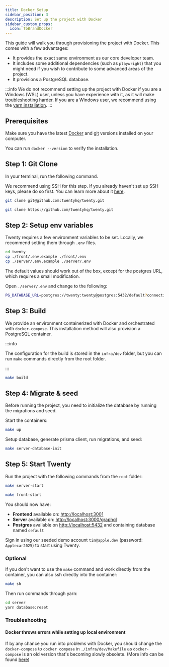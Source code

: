 ```yaml
---
title: Docker Setup
sidebar_position: 3
description: Set up the project with Docker
sidebar_custom_props:
  icon: TbBrandDocker
---
```



This guide will walk you through provisioning the project with Docker. This comes with a few advantages:
- It provides the exact same environment as our core developer team.
- It includes some additional dependencies (such as `playwright`) that you might need if you wish to contribute to some advanced areas of the project.
- It provisions a PostgreSQL database.

:::info
We do not recommend setting up the project with Docker if you are a Windows (WSL) user, unless you have experience with it, as it will make troubleshooting harder.
If you are a Windows user, we recommend using the [yarn installation](/contributor/local-setup/yarn-setup).
:::

## Prerequisites

Make sure you have the latest [Docker](https://docs.docker.com/get-docker/) and [git](https://git-scm.com/book/en/v2/Getting-Started-Installing-Git) versions installed on your computer.

You can run `docker --version` to verify the installation.

## Step 1: Git Clone

In your terminal, run the following command. 

We recommend using SSH for this step. If you already haven't set up SSH keys, please do so first. You can learn more about it [here](https://docs.github.com/en/authentication/connecting-to-github-with-ssh/about-ssh). 

<Tabs>
<TabItem value="ssh" label="SSH (Recommended)" default>

```bash
git clone git@github.com:twentyhq/twenty.git
```
</TabItem>
<TabItem value="https" label="HTTPS" >

```bash
git clone https://github.com/twentyhq/twenty.git
```

</TabItem>
</Tabs>

## Step 2: Setup env variables

Twenty requires a few environment variables to be set. Locally, we recommend setting them through `.env` files.

```bash
cd twenty
cp ./front/.env.example ./front/.env
cp ./server/.env.example ./server/.env 
```

The default values should work out of the box, except for the postgres URL, which requires a small modification.

Open `./server/.env` and change to the following:

```bash
PG_DATABASE_URL=postgres://twenty:twenty@postgres:5432/default?connection_limit=1
```


## Step 3: Build

We provide an environment containerized with Docker and orchestrated with `docker-compose`.
This installation method will also provision a PostgreSQL container.

:::info

The configuration for the build is stored in the `infra/dev` folder, but you can run `make` commands directly from the root folder.

:::

```bash
make build
```

## Step 4: Migrate & seed

Before running the project, you need to initialize the database by running the migrations and seed.

Start the containers:
```bash
make up
```

Setup database, generate prisma client, run migrations, and seed:
```bash
make server-database-init
```

## Step 5: Start Twenty

Run the project with the following commands from the `root` folder:

```bash
make server-start
```

```bash
make front-start
```

You should now have:
- **Frontend** available on: [http://localhost:3001](http://localhost:3001)
- **Server** available on: [http://localhost:3000/graphql](http://localhost:3000/graphql)
- **Postgres** available on [http://localhost:5432](http://localhost:5432) and containing database named `default`

Sign in using our seeded demo account `tim@apple.dev` (password: `Applecar2025`) to start using Twenty.

### Optional

If you don't want to use the `make` command and work directly from the container, you can also ssh directly into the container:

```bash
make sh
```
Then run commands through yarn:
```bash
cd server
yarn database:reset
```


### Troubleshooting

#### Docker throws errors while setting up local environment

If by any chance you run into problems with Docker, you should change the `docker-compose` to `docker compose` in `./infra/dev/Makefile` as `docker-compose` is an old version
that's becoming slowly obsolete. (More info can be found [here](https://docs.docker.com/compose/migrate/))
